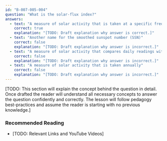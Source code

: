 ```yaml
---
id: "B-007-005-004"
question: "What is the solar-flux index?"
answers:
  - text: "A measure of solar activity that is taken at a specific frequency"
    correct: true
    explanation: "[TODO: Draft explanation why answer is correct.]"
  - text: "Another name for the smoothed sunspot number (SSN)"
    correct: false
    explanation: "[TODO: Draft explanation why answer is incorrect.]"
  - text: "A measure of solar activity that compares daily readings with results from the last six months"
    correct: false
    explanation: "[TODO: Draft explanation why answer is incorrect.]"
  - text: "A measure of solar activity that is taken annually"
    correct: false
    explanation: "[TODO: Draft explanation why answer is incorrect.]"
---
```


[TODO: This section will explain the concept behind the question in detail. Once drafted the reader will understand all necessary concepts to answer the question confidently and correctly. The lesson will follow pedagogy best-practices and assume the reader is starting with no previous knowledge.]

### Recommended Reading

- [TODO: Relevant Links and YouTube Videos]
